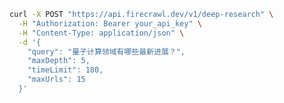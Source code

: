 ```bash cURL
curl -X POST "https://api.firecrawl.dev/v1/deep-research" \
  -H "Authorization: Bearer your_api_key" \
  -H "Content-Type: application/json" \
  -d '{
    "query": "量子计算领域有哪些最新进展？",
    "maxDepth": 5,
    "timeLimit": 180,
    "maxUrls": 15
  }'
```
